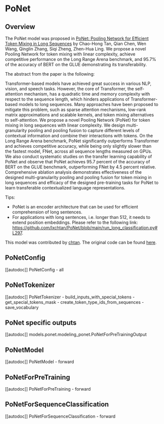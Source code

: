 <!--Copyright 2023 The HuggingFace Team. All rights reserved.

Licensed under the Apache License, Version 2.0 (the "License"); you may not use this file except in compliance with
the License. You may obtain a copy of the License at

http://www.apache.org/licenses/LICENSE-2.0

Unless required by applicable law or agreed to in writing, software distributed under the License is distributed on
an "AS IS" BASIS, WITHOUT WARRANTIES OR CONDITIONS OF ANY KIND, either express or implied. See the License for the
specific language governing permissions and limitations under the License.
-->

# PoNet

## Overview

The PoNet model was proposed in [PoNet: Pooling Network for Efficient Token Mixing in Long Sequences](https://openreview.net/pdf?id=9jInD9JjicF) by Chao-Hong Tan, Qian Chen, Wen Wang, Qinglin Zhang, Siqi Zheng, Zhen-Hua Ling.
We propose a novel Pooling Network for token mixing with linear complexity, achieve competitive performance on the Long Range Arena benchmark, and 95.7% of the accuracy of BERT on the GLUE demonstrating its transferability.

The abstract from the paper is the following:

Transformer-based models have achieved great success in various NLP, vision, and speech tasks. However, the core of Transformer, the self-attention mechanism, has a quadratic time and memory complexity with respect to the sequence length, which hinders applications of Transformer-based models to long sequences. Many approaches have been proposed to mitigate this problem, such as sparse attention mechanisms, low-rank matrix approximations and scalable kernels, and token mixing alternatives to self-attention. We propose a novel Pooling Network (PoNet) for token mixing in long sequences with linear complexity. We design multi-granularity pooling and pooling fusion to capture different levels of contextual information and combine their interactions with tokens. On the Long Range Arena benchmark, PoNet significantly outperforms Transformer and achieves competitive accuracy, while being only slightly slower than the fastest model, FNet, across all sequence lengths measured on GPUs. We also conduct systematic studies on the transfer learning capability of PoNet and observe that PoNet achieves 95.7 percent of the accuracy of BERT on the GLUE benchmark, outperforming FNet by 4.5 percent relative. Comprehensive ablation analysis demonstrates effectiveness of the designed multi-granularity pooling and pooling fusion for token mixing in long sequences and efficacy of the designed pre-training tasks for PoNet to learn transferable contextualized language representations.

Tips:

- PoNet is an encoder architecture that can be used for efficient comprehension of long sentences.
- For applications with long sentences, i.e. longer than 512, it needs to extend position embeddings. Please refer to the following link: https://github.com/lxchtan/PoNet/blob/main/run_long_classification.py#L297.

This model was contributed by [chtan](https://huggingface.co/chtan).
The original code can be found [here](https://github.com/lxchtan/PoNet).


## PoNetConfig

[[autodoc]] PoNetConfig
    - all

## PoNetTokenizer

[[autodoc]] PoNetTokenizer
    - build_inputs_with_special_tokens
    - get_special_tokens_mask
    - create_token_type_ids_from_sequences
    - save_vocabulary

## PoNet specific outputs

[[autodoc]] models.ponet.modeling_ponet.PoNetForPreTrainingOutput

## PoNetModel

[[autodoc]] PoNetModel
    - forward

## PoNetForPreTraining

[[autodoc]] PoNetForPreTraining
    - forward

## PoNetForSequenceClassification

[[autodoc]] PoNetForSequenceClassification
    - forward
